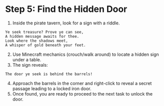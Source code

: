 # Step 5: Find the Hidden Door
1. Inside the pirate tavern, look for a sign with a riddle.
```
Ye seek treasure? Prove ye can see,
A hidden message awaits for thee.
Look where the shadows meet,
A whisper of gold beneath your feet.
```
2. Use Minecraft mechanics (crouch/walk around) to locate a hidden sign under a table.
3. The sign reveals:
```
The door ye seek is behind the barrels!
```
4. Approach the barrels in the corner and right-click to reveal a secret passage leading to a locked iron door. 
5. Once found, you are ready to proceed to the next task to unlock the door. 
